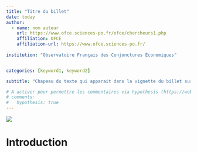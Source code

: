 ```yaml
---
title: "Titre du billet"
date: today
author:
  - name: nom auteur
    url: https://www.ofce.sciences-po.fr/ofce/chercheurs1.php
    affiliation: OFCE 
    affiliation-url: https://www.ofce.sciences-po.fr/
    
institution: "Observatoire Français des Conjonctures Économiques"


categories: [keyword1, keyword2]

subtitle: "Chapeau du texte qui apparait dans la vignette du billet sur le menu"

# A activer pour permettre les commentaires via hypothesis (https://web.hypothes.is/)
# comments:
#   hypothesis: true
---
```



![](img/image.jpg)

# Introduction {#sec-introduction}
